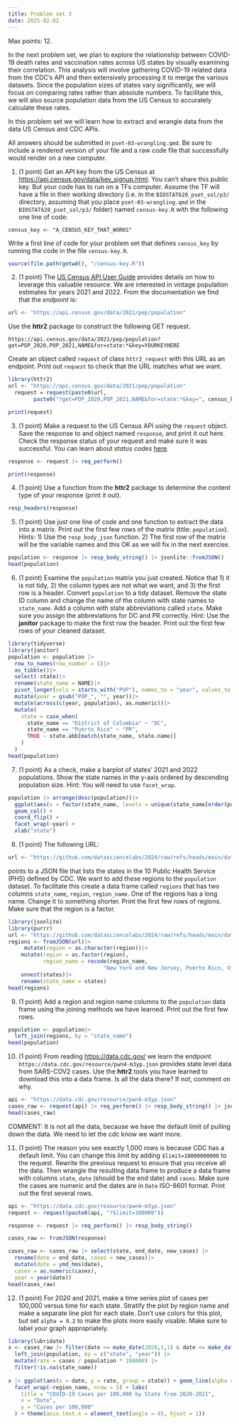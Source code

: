 ```yaml
---
title: Problem set 3
date: 2025-02-02
---
```


Max points: 12.

In the next problem set, we plan to explore the relationship between COVID-19 death rates and vaccination rates across US states by visually examining their correlation. This analysis will involve gathering COVID-19 related data from the CDC's API and then extensively processing it to merge the various datasets. Since the population sizes of states vary significantly, we will focus on comparing rates rather than absolute numbers. To facilitate this, we will also source population data from the US Census to accurately calculate these rates. 

In this problem set we will learn how to extract and wrangle data from the data US Census and CDC APIs.

All answers should be submitted in `pset-03-wrangling.qmd`. Be sure to include a rendered version of your file and a raw code file that successfully would render on a new computer.

1. (1 point) Get an API key from the US Census at <https://api.census.gov/data/key_signup.html>. You can't share this public key. But your code has to run on a TFs computer. Assume the TF will have a file in their working directory (i.e. in the `BIOSTAT620_pset_sol/p3/` directory, assuming that you place `pset-03-wrangling.qmd` in the `BIOSTAT620_pset_sol/p3/` folder) named `census-key.R` with the following one line of code:

```
census_key <- "A_CENSUS_KEY_THAT_WORKS"
```

Write a first line of code for your problem set that defines `census_key` by running the code in the file `census-key.R`.

```r
source(file.path(getwd(), "/census-key.R"))
```

2. (1 point) The [US Census API User Guide](https://www.census.gov/content/dam/Census/data/developers/api-user-guide/api-user-guide.pdf)
provides details on how to leverage this valuable resource. We are interested in vintage population estimates for years 2021 and 2022. From the documentation we find that the _endpoint_ is:


```r
url <- "https://api.census.gov/data/2021/pep/population"
```

Use the **httr2** package to construct the following GET request.

```
https://api.census.gov/data/2021/pep/population?get=POP_2020,POP_2021,NAME&for=state:*&key=YOURKEYHERE
```

Create an object called `request` of class `httr2_request` with this URL as an endpoint. Print out `request` to check that the URL matches what we want.

```r
library(httr2)
url <- "https://api.census.gov/data/2021/pep/population"
  request = request(paste0(url,
        paste0("?get=POP_2020,POP_2021,NAME&for=state:*&key=", census_key)))

print(request)
```

3. (1 point) Make a request to the US Census API using the `request` object. Save the response to and object named `response`, and print it out here. Check the response status of your request and make sure it was successful. You can learn about _status codes_ [here](https://en.wikipedia.org/wiki/List_of_HTTP_status_codes).


```r
response <- request |> req_perform()

print(response)
```

4. (1 point) Use a function from the **httr2** package to determine the content type of your response (print it out).

```r
resp_headers(response)
```

5. (1 point) Use just one line of code and one function to extract the data into a matrix. Print out the first few rows of the matrix (title: `population`).
Hints: 1) Use the `resp_body_json` function. 2) The first row of the matrix will be the variable names and this OK as we will fix in the next exercise.

```r
population <- response |> resp_body_string() |> jsonlite::fromJSON() 
head(population)
```

6. (1 point) Examine the `population` matrix you just created. Notice that 1) it is not tidy, 2) the column types are not what we want, and 3) the first row is a header. Convert `population` to a tidy dataset. Remove the state ID column and change the name of the column with state names to `state_name`. Add a column with state abbreviations called `state`. Make sure you assign the abbreviations for DC and PR correctly. Hint: Use the **janitor** package to make the first row the header. Print out the first few rows of your cleaned dataset.

```r
library(tidyverse)
library(janitor)
population <- population |> 
  row_to_names(row_number = 1)|>
  as_tibble()|>
  select(-state)|>
  rename(state_name = NAME)|>
  pivot_longer(cols = starts_with("POP"), names_to = "year", values_to = "population")|>
  mutate(year = gsub("POP_", "", year))|>
  mutate(across(c(year, population), as.numeric))|>
  mutate(
    state = case_when(
      state_name == "District of Columbia" ~ "DC",
      state_name == "Puerto Rico" ~ "PR",
      TRUE ~ state.abb[match(state_name, state.name)]
    )
  )
head(population)
```

7. (1 point) As a check, make a barplot of states' 2021 and 2022 populations. Show the state names in the y-axis ordered by descending population size.  Hint: You will need to use `facet_wrap`.

```r
population |> arrange(desc(population))|>
  ggplot(aes(x = factor(state_name, levels = unique(state_name[order(population)])), y = population)) +
  geom_col() + 
  coord_flip() +
  facet_wrap(~year) +
  xlab("state")
```


8. (1 point) The following URL:

```r
url <- "https://github.com/datasciencelabs/2024/raw/refs/heads/main/data/regions.json"
```

points to a JSON file that lists the states in the 10 Public Health Service (PHS) defined by CDC. We want to add these regions to the `population` dataset. To facilitate this create a data frame called `regions` that has two columns `state_name`, `region`, `region_name`. One of the regions has a long name. Change it to something shorter. Print the first few rows of regions. Make sure that the region is a factor.

```r
library(jsonlite)
library(purrr)
url <- "https://github.com/datasciencelabs/2024/raw/refs/heads/main/data/regions.json"
regions <- fromJSON(url)|>
     mutate(region = as.character(region))|> 
    mutate(region = as.factor(region),
           region_name = recode(region_name, 
                              "New York and New Jersey, Puerto Rico, Virgin Islands" = "nyisland"))|>
    unnest(states)|>
    rename(state_name = states)
head(regions)
```

9. (1 point) Add a region and region name columns to the `population` data frame using the joining methods we have learned. Print out the first few rows.

```r
population <- population|>
  left_join(regions, by = "state_name") 
head(population)
```


10. (1 point) From reading <https://data.cdc.gov/> we learn the endpoint `https://data.cdc.gov/resource/pwn4-m3yp.json` provides state level data from SARS-COV2 cases. Use the **httr2** tools you have learned to download this into a data frame. Is all the data there? If not, comment on why.


```r
api <- "https://data.cdc.gov/resource/pwn4-m3yp.json"
cases_raw <- request(api) |> req_perform() |> resp_body_string() |> jsonlite::fromJSON() 
head(cases_raw)
```
COMMENT: It is not all the data, because we have the default limit of pulling down the data. We need to let the cdc know we want more.



11. (1 point) The reason you see exactly 1,000 rows is because CDC has a default limit. You can change this limit by adding `$limit=10000000000` to the request. Rewrite the previous request to ensure that you receive all the data. Then wrangle the resulting data frame to produce a data frame with columns `state`, `date` (should be the end date) and `cases`. Make sure the cases are numeric and the dates are in `Date` ISO-8601 format. Print out the first several rows.

```r
api <- "https://data.cdc.gov/resource/pwn4-m3yp.json"
request <- request(paste0(api, "?$limit=100000"))

response <- request |> req_perform() |> resp_body_string()

cases_raw <- fromJSON(response)

cases_raw <- cases_raw |> select(state, end_date, new_cases) |>
  rename(date = end_date, cases = new_cases)|>
  mutate(date = ymd_hms(date),
  cases = as.numeric(cases),
  year = year(date))
head(cases_raw)
```

12. (1 point) For 2020 and 2021, make a time series plot of cases per 100,000 versus time for each state. Stratify the plot by region name and make a separate line plot for each state. Don't use colors for this plot, but set `alpha = 0.2` to make the plots more easily visable. Make sure to label your graph appropriately. 

```r
library(lubridate)
x <- cases_raw |> filter(date >= make_date(2020,1,1) & date <= make_date(2021,12,31)) |> 
  left_join(population, by = c("state", "year")) |> 
  mutate(rate = cases / population * 100000) |> 
  filter(!is.na(state_name))
  
x |> ggplot(aes(x = date, y = rate, group = state)) + geom_line(alpha = 0.2) + 
  facet_wrap(~region_name, nrow = 5) + labs(
    title = "COVID-19 Cases per 100,000 by State from 2020-2021",
    x = "Date",
    y = "Cases per 100,000"
  ) + theme(axis.text.x = element_text(angle = 45, hjust = 1))

```



